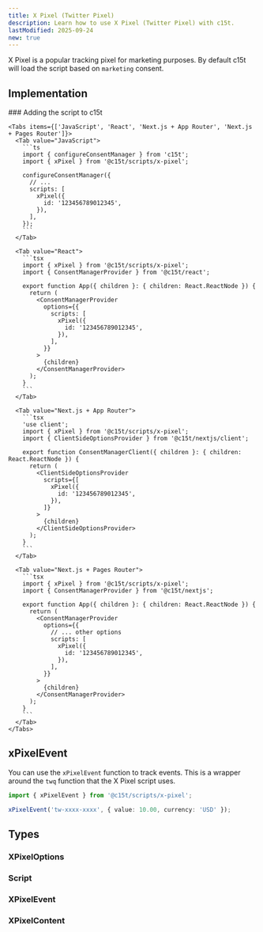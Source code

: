 ```yaml
---
title: X Pixel (Twitter Pixel)
description: Learn how to use X Pixel (Twitter Pixel) with c15t.
lastModified: 2025-09-24
new: true
---
```


X Pixel is a popular tracking pixel for marketing purposes. By default c15t will load the script based on `marketing` consent.

## Implementation

<Steps>
  <Step>
    ### Adding the script to c15t

    <Tabs items={['JavaScript', 'React', 'Next.js + App Router', 'Next.js + Pages Router']}>
      <Tab value="JavaScript">
        ```ts
        import { configureConsentManager } from 'c15t';
        import { xPixel } from '@c15t/scripts/x-pixel';

        configureConsentManager({
          // ... 
          scripts: [
            xPixel({
              id: '123456789012345',
            }),
          ],
        });
        ```
      </Tab>

      <Tab value="React">
        ```tsx
        import { xPixel } from '@c15t/scripts/x-pixel';
        import { ConsentManagerProvider } from '@c15t/react';

        export function App({ children }: { children: React.ReactNode }) { 
          return (
            <ConsentManagerProvider
              options={{
                scripts: [
                  xPixel({
                    id: '123456789012345',
                  }),
                ],
              }}
            >
              {children}
            </ConsentManagerProvider>
          );
        }
        ```
      </Tab>

      <Tab value="Next.js + App Router">
        ```tsx
        'use client';
        import { xPixel } from '@c15t/scripts/x-pixel';
        import { ClientSideOptionsProvider } from '@c15t/nextjs/client';

        export function ConsentManagerClient({ children }: { children: React.ReactNode }) { 
          return (
            <ClientSideOptionsProvider
              scripts={[
                xPixel({
                  id: '123456789012345',
                }),
              ]}
            >
              {children}
            </ClientSideOptionsProvider>
          );
        }
        ```
      </Tab>

      <Tab value="Next.js + Pages Router">
        ```tsx
        import { xPixel } from '@c15t/scripts/x-pixel';
        import { ConsentManagerProvider } from '@c15t/nextjs';

        export function App({ children }: { children: React.ReactNode }) { 
          return (
            <ConsentManagerProvider
              options={{
                // ... other options
                scripts: [
                  xPixel({
                    id: '123456789012345',
                  }),
                ],
              }}
            >
              {children}
            </ConsentManagerProvider>
          );
        }
        ```
      </Tab>
    </Tabs>
  </Step>
</Steps>

## xPixelEvent

You can use the `xPixelEvent` function to track events. This is a wrapper around the `twq` function that the X Pixel script uses.

```ts
import { xPixelEvent } from '@c15t/scripts/x-pixel';

xPixelEvent('tw-xxxx-xxxx', { value: 10.00, currency: 'USD' });
```

## Types

### XPixelOptions

<AutoTypeTable path="./packages/scripts/src/x-pixel.ts" name="XPixelOptions" />

### Script

<AutoTypeTable path="./packages/core/src/libs/script-loader/types.ts" name="Script" />

### XPixelEvent

<AutoTypeTable path="./packages/scripts/src/x-pixel.ts" name="XPixelEvent" />

### XPixelContent

<AutoTypeTable path="./packages/scripts/src/x-pixel.ts" name="XPixelContent" />
